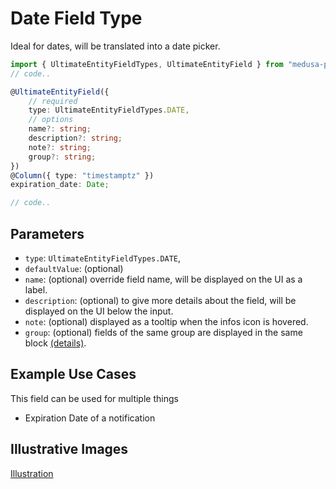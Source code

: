 # Date Field Type

Ideal for dates, will be translated into a date picker.

```ts
import { UltimateEntityFieldTypes, UltimateEntityField } from "medusa-plugin-ultimate/dist/index";
// code..

@UltimateEntityField({
    // required
    type: UltimateEntityFieldTypes.DATE,
    // options
    name?: string;
    description?: string;
    note?: string;
    group?: string;
})
@Column({ type: "timestamptz" })
expiration_date: Date;

// code..
```

## Parameters

- `type`: `UltimateEntityFieldTypes.DATE`,
- `defaultValue`: (optional)
- `name`: (optional) override field name, will be displayed on the UI as a label.
- `description`: (optional) to give more details about the field, will be displayed on the UI below the input.
- `note`: (optional) displayed as a tooltip when the infos icon is hovered.
- `group`: (optional) fields of the same group are displayed in the same block [(details)](/advanced/grouping).

## Example Use Cases

This field can be used for multiple things

- Expiration Date of a notification

## Illustrative Images

[Illustration](/ultimate-entity-field-type-illustration.png.png)
